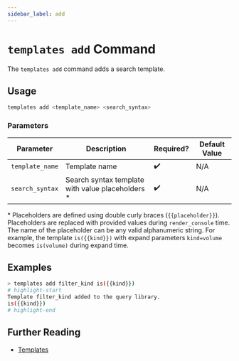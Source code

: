 ```yaml
---
sidebar_label: add
---
```


# `templates add` Command

The `templates add` command adds a search template.

## Usage

```bash
templates add <template_name> <search_syntax>
```

### Parameters

| Parameter       | Description                                       | Required? | Default Value |
| --------------- | ------------------------------------------------- | --------- | ------------- |
| `template_name` | Template name                                     | ✔️        | N/A           |
| `search_syntax` | Search syntax template with value placeholders \* | ✔️        | N/A           |

\* Placeholders are defined using double curly braces (`{{placeholder}}`). Placeholders are replaced with provided values during `render_console` time. The name of the placeholder can be any valid alphanumeric string. For example, the template `is({{kind}})` with expand parameters `kind=volume` becomes `is(volume)` during expand time.

## Examples

```bash title="Add a simple template to the search template library"
> templates add filter_kind is({{kind}})
# highlight-start
Template filter_kind added to the query library.
is({{kind}})
# highlight-end
```

## Further Reading

- [Templates](../../../templates.mdx)
